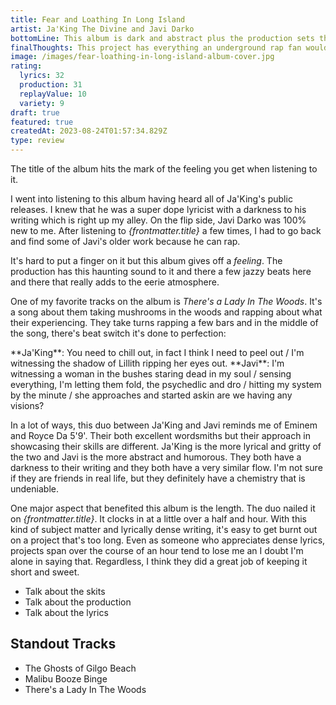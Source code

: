```yaml
---
title: Fear and Loathing In Long Island
artist: Ja'King The Divine and Javi Darko
bottomLine: This album is dark and abstract plus the production sets the mood perfectly for what this album has to offer. Ja'King and Javi are a hell of a duo and I hope to hear more from them.
finalThoughts: This project has everything an underground rap fan would hope for. Humor, darkness, lyrical density and most importantly, it doesn't drag on for over an hour. Ja'King The Divine is one of my new favorite artists and everything he releases is a must listen for me. Javi has gained a new fan in me as well.
image: /images/fear-loathing-in-long-island-album-cover.jpg
rating:
  lyrics: 32
  production: 31
  replayValue: 10
  variety: 9
draft: true
featured: true
createdAt: 2023-08-24T01:57:34.829Z
type: review
---
```


The title of the album hits the mark of the feeling you get when listening to it.

I went into listening to this album having heard all of Ja'King's public releases. I knew that he was a super dope lyricist with a darkness to his writing which is right up my alley. On the flip side, Javi Darko was 100% new to me. After listening to _{frontmatter.title}_ a few times, I had to go back and find some of Javi's older work because he can rap.

It's hard to put a finger on it but this album gives off a _feeling_. The production has this haunting sound to it and there a few jazzy beats here and there that really adds to the eerie atmosphere.

One of my favorite tracks on the album is _There's a Lady In The Woods_. It's a song about them taking mushrooms in the woods and rapping about what their experiencing. They take turns rapping a few bars and in the middle of the song, there's beat switch it's done to perfection:

<Quote song="There's a Lady In The Woods">
  **Ja'King**: You need to chill out, in fact I think I need to peel out / I'm
  witnessing the shadow of Lillith ripping her eyes out. **Javi**: I'm
  witnessing a woman in the bushes staring dead in my soul / sensing everything,
  I'm letting them fold, the psychedlic and dro / hitting my system by the
  minute / she approaches and started askin are we having any visions?
</Quote>

In a lot of ways, this duo between Ja'King and Javi reminds me of Eminem and Royce Da 5'9'. Their both excellent wordsmiths but their approach in showcasing their skills are different. Ja'King is the more lyrical and gritty of the two and Javi is the more abstract and humorous. They both have a darkness to their writing and they both have a very similar flow. I'm not sure if they are friends in real life, but they definitely have a chemistry that is undeniable.

One major aspect that benefited this album is the length. The duo nailed it on _{frontmatter.title}_. It clocks in at a little over a half and hour. With this kind of subject matter and lyrically dense writing, it's easy to get burnt out on a project that's too long. Even as someone who appreciates dense lyrics, projects span over the course of an hour tend to lose me an I doubt I'm alone in saying that. Regardless, I think they did a great job of keeping it short and sweet.

- Talk about the skits
- Talk about the production
- Talk about the lyrics

## Standout Tracks

- The Ghosts of Gilgo Beach
- Malibu Booze Binge
- There's a Lady In The Woods
